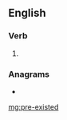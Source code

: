 ==English==

===Verb===
{{head|en|verb form}}

# {{en-past of|pre-exist}}

===Anagrams===
* {{l|en|expediters}}

[[mg:pre-existed]]
